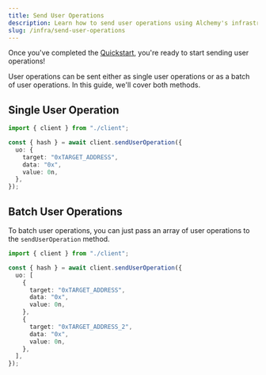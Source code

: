 ```yaml
---
title: Send User Operations
description: Learn how to send user operations using Alchemy's infrastructure
slug: /infra/send-user-operations
---
```




Once you've completed the [Quickstart](/wallets/infra/quickstart), you're ready to start sending user operations!

User operations can be sent either as single user operations or as a batch of user operations. In this guide, we'll cover both methods.

## Single User Operation

<CodeBlocks>

```ts twoslash [example.ts]
import { client } from "./client";

const { hash } = await client.sendUserOperation({
  uo: {
    target: "0xTARGET_ADDRESS",
    data: "0x",
    value: 0n,
  },
});
```

<Markdown src="../../shared/infra/client.mdx" />

</CodeBlocks>

## Batch User Operations

To batch user operations, you can just pass an array of user operations to the `sendUserOperation` method.

<CodeBlocks>

```ts twoslash [example.ts]
import { client } from "./client";

const { hash } = await client.sendUserOperation({
  uo: [
    {
      target: "0xTARGET_ADDRESS",
      data: "0x",
      value: 0n,
    },
    {
      target: "0xTARGET_ADDRESS_2",
      data: "0x",
      value: 0n,
    },
  ],
});
```

<Markdown src="../../shared/infra/client.mdx" />

</CodeBlocks>
